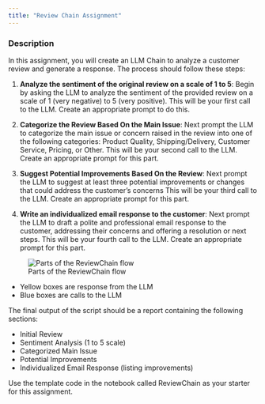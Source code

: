 ```yaml
---
title: "Review Chain Assignment"
---
```


### Description

In this assignment, you will create an LLM Chain to analyze a customer
review and generate a response. The process should follow these steps:


1. **Analyze the sentiment of the original review on a scale of 1 to 5**: Begin
   by asking the LLM to analyze the sentiment of the provided review on
   a scale of 1 (very negative) to 5 (very positive). This will be your
   first call to the LLM. Create an appropriate prompt to do this.

2. **Categorize the Review Based On the Main Issue**: Next prompt the LLM to
   categorize the main issue or concern raised in the review into one of the
   following categories: Product Quality, Shipping/Delivery, Customer Service,
   Pricing, or Other. This will be your second call to the LLM. Create an
   appropriate prompt for this part.

3. **Suggest Potential Improvements Based On the Review**: Next prompt the LLM
   to suggest at least three potential improvements or changes that could
   address the customer's concerns This will be your third call to the LLM.
   Create an appropriate prompt for this part.

4. **Write an individualized email response to the customer**: Next prompt the
   LLM to draft a polite and professional email response to the customer,
   addressing their concerns and offering a resolution or next steps. This will
   be your fourth call to the LLM. Create an appropriate prompt for this part.

![Parts of the ReviewChain flow](ReviewChainFlow1.png)

- Yellow boxes are response from the LLM
- Blue boxes are calls to the LLM

The final output of the script should be a report containing the following
sections:

- Initial Review
- Sentiment Analysis (1 to 5 scale)
- Categorized Main Issue
- Potential Improvements
- Individualized Email Response (listing improvements)

Use the template code in the notebook called ReviewChain as your starter for this assignment.
